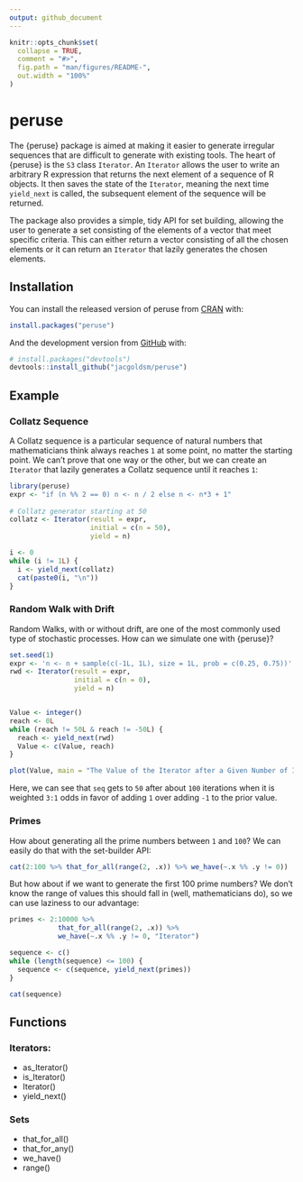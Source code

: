 ```yaml
---
output: github_document
---
```


<!-- README.md is generated from README.Rmd. Please edit that file -->

```r
knitr::opts_chunk$set(
  collapse = TRUE,
  comment = "#>",
  fig.path = "man/figures/README-",
  out.width = "100%"
)
```

# peruse

<!-- badges: start -->
<!-- badges: end -->

The {peruse} package is aimed at making it easier to generate irregular
sequences that are difficult to generate with existing tools. The heart
of {peruse} is the `S3` class `Iterator`. An `Iterator` allows the
user to write an arbitrary R expression that returns the next
element of a sequence of R objects. It then saves the state of the `Iterator`, meaning the next time `yield_next` is called, the subsequent element of the sequence will be returned.

The package also provides a simple, tidy API for set building, allowing the user to generate a set consisting of the elements of a vector that meet specific criteria. This can either return a vector consisting of all the chosen elements or it can return an `Iterator` that lazily generates the chosen elements.

## Installation

You can install the released version of peruse from [CRAN](https://CRAN.R-project.org) with:

``` r
install.packages("peruse")
```

And the development version from [GitHub](https://github.com/) with:

``` r
# install.packages("devtools")
devtools::install_github("jacgoldsm/peruse")
```
## Example
### Collatz Sequence

A Collatz sequence is a particular sequence of natural numbers that mathematicians think always reaches `1` at some point, no matter the starting point. We can't prove that one way or the other, but we can create an `Iterator` that lazily generates a Collatz sequence until it reaches `1`:

```r
library(peruse)
expr <- "if (n %% 2 == 0) n <- n / 2 else n <- n*3 + 1"
  
# Collatz generator starting at 50
collatz <- Iterator(result = expr,
                    initial = c(n = 50),
                    yield = n)

i <- 0
while (i != 1L) {
  i <- yield_next(collatz)
  cat(paste0(i, "\n"))
}
```
### Random Walk with Drift
Random Walks, with or without drift, are one of the most commonly used type of stochastic processes. How can we simulate one with {peruse}?

```r
set.seed(1)
expr <- 'n <- n + sample(c(-1L, 1L), size = 1L, prob = c(0.25, 0.75))'
rwd <- Iterator(result = expr,
                initial = c(n = 0),
                yield = n)


Value <- integer()
reach <- 0L
while (reach != 50L & reach != -50L) {
  reach <- yield_next(rwd)
  Value <- c(Value, reach)
}

plot(Value, main = "The Value of the Iterator after a Given Number of Iterations")
```

Here, we can see that `seq` gets to `50` after about `100` iterations when it is weighted `3:1` odds in favor of adding `1` over adding `-1` to the prior value.

### Primes
How about generating all the prime numbers between `1` and `100`? We can easily do that with the set-builder API:
```r
cat(2:100 %>% that_for_all(range(2, .x)) %>% we_have(~.x %% .y != 0))
```
But how about if we want to generate the first $100$ prime numbers? We don't know the range of values this should fall in (well, mathematicians do), so we can use laziness to our advantage:
```r
primes <- 2:10000 %>%
            that_for_all(range(2, .x)) %>% 
            we_have(~.x %% .y != 0, "Iterator")

sequence <- c()
while (length(sequence) <= 100) {
  sequence <- c(sequence, yield_next(primes))
}

cat(sequence)
```

## Functions

### Iterators:
- as_Iterator()
- is_Iterator()
- Iterator()
- yield_next()

### Sets
- that_for_all()
- that_for_any()
- we_have()
- range()

